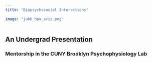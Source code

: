 ```yaml
---
title: "Biopsychosocial Interactions"

image: "jubb_hpa_axis.png"
---
```


## An Undergrad Presentation 

### Mentorship in the CUNY Brooklyn Psychophysiology Lab
